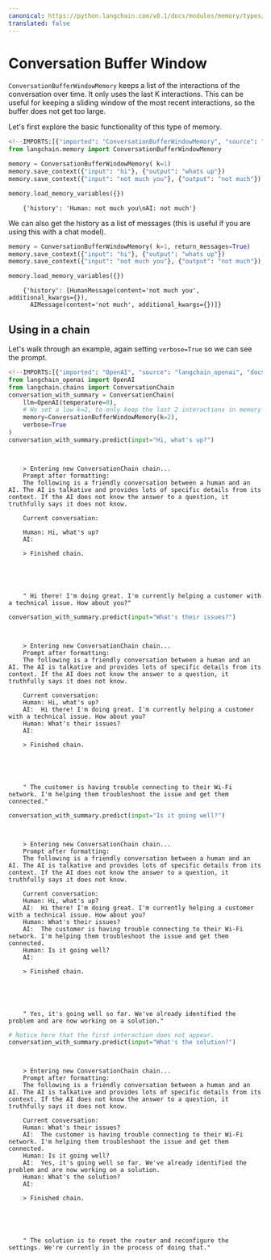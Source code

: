 ```yaml
---
canonical: https://python.langchain.com/v0.1/docs/modules/memory/types/buffer_window
translated: false
---
```


# Conversation Buffer Window

`ConversationBufferWindowMemory` keeps a list of the interactions of the conversation over time. It only uses the last K interactions. This can be useful for keeping a sliding window of the most recent interactions, so the buffer does not get too large.

Let's first explore the basic functionality of this type of memory.

```python
<!--IMPORTS:[{"imported": "ConversationBufferWindowMemory", "source": "langchain.memory", "docs": "https://api.python.langchain.com/en/latest/memory/langchain.memory.buffer_window.ConversationBufferWindowMemory.html", "title": "Conversation Buffer Window"}]-->
from langchain.memory import ConversationBufferWindowMemory
```

```python
memory = ConversationBufferWindowMemory( k=1)
memory.save_context({"input": "hi"}, {"output": "whats up"})
memory.save_context({"input": "not much you"}, {"output": "not much"})
```

```python
memory.load_memory_variables({})
```

```output
    {'history': 'Human: not much you\nAI: not much'}
```

We can also get the history as a list of messages (this is useful if you are using this with a chat model).

```python
memory = ConversationBufferWindowMemory( k=1, return_messages=True)
memory.save_context({"input": "hi"}, {"output": "whats up"})
memory.save_context({"input": "not much you"}, {"output": "not much"})
```

```python
memory.load_memory_variables({})
```

```output
    {'history': [HumanMessage(content='not much you', additional_kwargs={}),
      AIMessage(content='not much', additional_kwargs={})]}
```

## Using in a chain

Let's walk through an example, again setting `verbose=True` so we can see the prompt.

```python
<!--IMPORTS:[{"imported": "OpenAI", "source": "langchain_openai", "docs": "https://api.python.langchain.com/en/latest/llms/langchain_openai.llms.base.OpenAI.html", "title": "Conversation Buffer Window"}, {"imported": "ConversationChain", "source": "langchain.chains", "docs": "https://api.python.langchain.com/en/latest/chains/langchain.chains.conversation.base.ConversationChain.html", "title": "Conversation Buffer Window"}]-->
from langchain_openai import OpenAI
from langchain.chains import ConversationChain
conversation_with_summary = ConversationChain(
    llm=OpenAI(temperature=0),
    # We set a low k=2, to only keep the last 2 interactions in memory
    memory=ConversationBufferWindowMemory(k=2),
    verbose=True
)
conversation_with_summary.predict(input="Hi, what's up?")
```

```output


    > Entering new ConversationChain chain...
    Prompt after formatting:
    The following is a friendly conversation between a human and an AI. The AI is talkative and provides lots of specific details from its context. If the AI does not know the answer to a question, it truthfully says it does not know.

    Current conversation:

    Human: Hi, what's up?
    AI:

    > Finished chain.





    " Hi there! I'm doing great. I'm currently helping a customer with a technical issue. How about you?"
```

```python
conversation_with_summary.predict(input="What's their issues?")
```

```output


    > Entering new ConversationChain chain...
    Prompt after formatting:
    The following is a friendly conversation between a human and an AI. The AI is talkative and provides lots of specific details from its context. If the AI does not know the answer to a question, it truthfully says it does not know.

    Current conversation:
    Human: Hi, what's up?
    AI:  Hi there! I'm doing great. I'm currently helping a customer with a technical issue. How about you?
    Human: What's their issues?
    AI:

    > Finished chain.





    " The customer is having trouble connecting to their Wi-Fi network. I'm helping them troubleshoot the issue and get them connected."
```

```python
conversation_with_summary.predict(input="Is it going well?")
```

```output


    > Entering new ConversationChain chain...
    Prompt after formatting:
    The following is a friendly conversation between a human and an AI. The AI is talkative and provides lots of specific details from its context. If the AI does not know the answer to a question, it truthfully says it does not know.

    Current conversation:
    Human: Hi, what's up?
    AI:  Hi there! I'm doing great. I'm currently helping a customer with a technical issue. How about you?
    Human: What's their issues?
    AI:  The customer is having trouble connecting to their Wi-Fi network. I'm helping them troubleshoot the issue and get them connected.
    Human: Is it going well?
    AI:

    > Finished chain.





    " Yes, it's going well so far. We've already identified the problem and are now working on a solution."
```

```python
# Notice here that the first interaction does not appear.
conversation_with_summary.predict(input="What's the solution?")
```

```output


    > Entering new ConversationChain chain...
    Prompt after formatting:
    The following is a friendly conversation between a human and an AI. The AI is talkative and provides lots of specific details from its context. If the AI does not know the answer to a question, it truthfully says it does not know.

    Current conversation:
    Human: What's their issues?
    AI:  The customer is having trouble connecting to their Wi-Fi network. I'm helping them troubleshoot the issue and get them connected.
    Human: Is it going well?
    AI:  Yes, it's going well so far. We've already identified the problem and are now working on a solution.
    Human: What's the solution?
    AI:

    > Finished chain.





    " The solution is to reset the router and reconfigure the settings. We're currently in the process of doing that."
```
